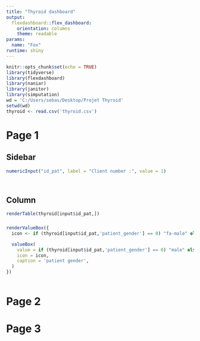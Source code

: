 ```yaml
---
title: "Thyroid dashboard"
output:
  flexdashboard::flex_dashboard:
    orientation: columns
    theme: readable
params: 
  name: "Fox"
runtime: shiny 
---
```


```r
knitr::opts_chunk$set(echo = TRUE)
library(tidyverse)
library(flexdashboard)
library(naniar)
library(janitor)
library(simputation)
wd = 'C:/Users/sebas/Desktop/Projet Thyroid'
setwd(wd)
thyroid <- read.csv('thyroid.csv')
```



# Page 1

## Sidebar {.sidebar}

```r

numericInput("id_pat", label = "Client number :", value = 1)




```

## Column

```r

renderTable(thyroid[input$id_pat,])


```

###  {.value.box}

```r

renderValueBox({
  icon <- if (thyroid[input$id_pat,'patient_gender'] == 0) "fa-male" else "fa-female"

  valueBox(
    value = if (thyroid[input$id_pat,'patient_gender'] == 0) "male" else "female",
    icon = icon,
    caption = 'patient gender',
  )
})
 
```

# Page 2

# Page 3
